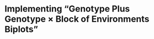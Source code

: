 Implementing "Genotype Plus Genotype $\times$ Block of Environments Biplots"
============================================================================